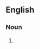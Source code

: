 {{also|bathysphères}}

==English==

===Noun===
{{head|en|noun plural form}}

# {{plural of|bathysphere|lang=en}}